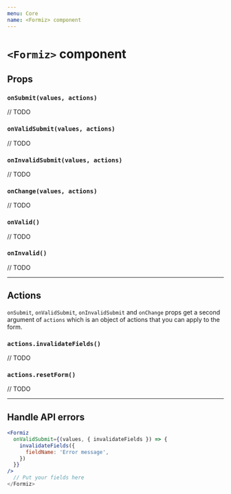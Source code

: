 ```yaml
---
menu: Core
name: <Formiz> component
---
```


# `<Formiz>` component

## Props

### `onSubmit(values, actions)`

// TODO

### `onValidSubmit(values, actions)`

// TODO

### `onInvalidSubmit(values, actions)`

// TODO

### `onChange(values, actions)`

// TODO

### `onValid()`

// TODO

### `onInvalid()`

// TODO

---

## Actions

`onSubmit`, `onValidSubmit`, `onInvalidSubmit` and `onChange` props get a second argument of `actions` which is an object of actions that you can apply to the form.

### `actions.invalidateFields()`

// TODO

### `actions.resetForm()`

// TODO

---

## Handle API errors


```jsx
<Formiz
  onValidSubmit={(values, { invalidateFields }) => {
    invalidateFields({
      fieldName: 'Error message',
    })
  }}
/>
  // Put your fields here
</Formiz>
```